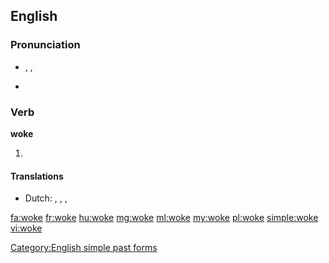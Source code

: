 ==English==

===Pronunciation===
* {{enPR|wōk}}, {{IPA|/wəʊk/}}, {{SAMPA|/w@Uk/}}
* {{audio|En-us-woke.ogg|Audio (US)}}
*: {{rhymes|əʊk}}

===Verb===
'''woke'''

# {{past of|[[wake]]}}

====Translations====
* Dutch: {{t-|nl|ontwaakte}}, {{t-|nl|ontwaakten}}, {{t-|nl|wekte}}, {{t-|nl|wekten}}


[[Category:English simple past forms]]

[[fa:woke]]
[[fr:woke]]
[[hu:woke]]
[[mg:woke]]
[[ml:woke]]
[[my:woke]]
[[pl:woke]]
[[simple:woke]]
[[vi:woke]]